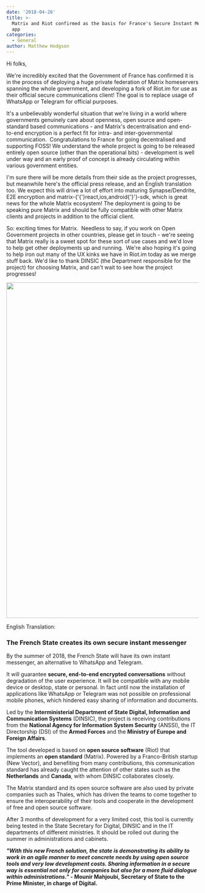 ```yaml
---
date: '2018-04-26'
title: >-
  Matrix and Riot confirmed as the basis for France's Secure Instant Messenger
  app
categories:
  - General
author: Matthew Hodgson
---
```


Hi folks,

We're incredibly excited that the Government of France has confirmed it is in the process of deploying a huge private federation of Matrix homeservers spanning the whole government, and developing a fork of Riot.im for use as their official secure communications client! The goal is to replace usage of WhatsApp or Telegram for official purposes.


It's a unbelievably wonderful situation that we're living in a world where governments genuinely care about openness, open source and open-standard based communications - and Matrix's decentralisation and end-to-end encryption is a perfect fit for intra- and inter-governmental communication.  Congratulations to France for going decentralised and supporting FOSS! We understand the whole project is going to be released entirely open source (other than the operational bits) - development is well under way and an early proof of concept is already circulating within various government entities.


I'm sure there will be more details from their side as the project progresses, but meanwhile here's the official press release, and an English translation too. We expect this will drive a lot of effort into maturing Synapse/Dendrite, E2E encryption and matrix-{'{'}react,ios,android{'}'}-sdk, which is great news for the whole Matrix ecosystem! The deployment is going to be speaking pure Matrix and should be fully compatible with other Matrix clients and projects in addition to the official client.


So: exciting times for Matrix.  Needless to say, if you work on Open Government projects in other countries, please get in touch - we're seeing that Matrix really is a sweet spot for these sort of use cases and we'd love to help get other deployments up and running.  We're also hoping it's going to help iron out many of the UX kinks we have in Riot.im today as we merge stuff back. We'd like to thank DINSIC (the Department responsible for the project) for choosing Matrix, and can't wait to see how the project progresses!


<a href="/blog/wp-content/uploads/2018/04/CP_messagerie_instantanee_Etat.pdf"><img class="aligncenter size-large wp-image-3082" src="/blog/wp-content/uploads/2018/04/dinsic.jpg" alt="" width="620" height="877" /></a>

English Translation:
<h3>The French State creates its own secure instant messenger</h3>
By the summer of 2018, the French State will have its own instant messenger, an alternative to WhatsApp and Telegram.

It will guarantee <b>secure, end-to-end encrypted conversations</b> without degradation of the user experience. It will be compatible with any mobile device or desktop, state or personal. In fact until now the installation of applications like WhatsApp or Telegram was not possible on professional mobile phones, which hindered easy sharing of information and documents.

Led by the <b>Interministerial Department of State Digital, Information and Communication Systems</b> (DINSIC), the project is receiving contributions from the <b>National Agency for Information System Security</b> (ANSSI), the IT Directorship (DSI) of the <b>Armed Forces</b> and the <b>Ministry of Europe and Foreign Affairs</b>.

The tool developed is based on <b>open source software</b> (Riot) that implements an <b>open standard</b> (Matrix). Powered by a Franco-British startup (New Vector), and benefiting from many contributions, this communication standard has already caught the attention of other states such as the <b>Netherlands</b> and <b>Canada</b>, with whom DINSIC collaborates closely.

The Matrix standard and its open source software are also used by private companies such as Thales, which has driven the teams to come together to ensure the interoperability of their tools and cooperate in the development of free and open source software.

After 3 months of development for a very limited cost, this tool is currently being tested in the State Secretary for Digital, DINSIC and in the IT departments of different ministries. It should be rolled out during the summer in administrations and cabinets.

<b><i>"With this new French solution, the state is demonstrating its ability to work in an agile manner to meet concrete needs by using open source tools and very low development costs. Sharing information in a secure way is essential not only for companies but also for a more fluid dialogue within administrations."</i> - Mounir Mahjoubi, Secretary of State to the Prime Minister, in charge of Digital.</b>